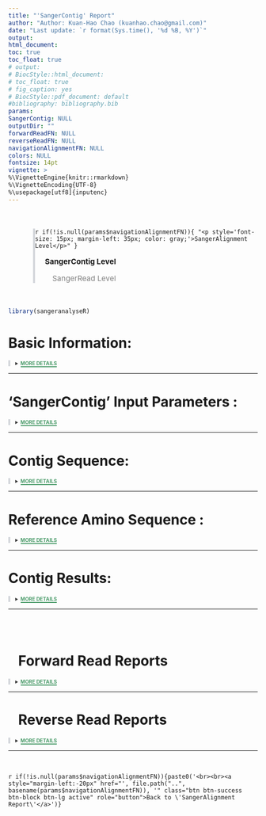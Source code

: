 ```yaml
---
title: "'SangerContig' Report"
author: "Author: Kuan-Hao Chao (kuanhao.chao@gmail.com)"
date: "Last update: `r format(Sys.time(), '%d %B, %Y')`"
output:
  html_document:
    toc: true
    toc_float: true
# output: 
#   BiocStyle::html_document:
#     toc_float: true
#     fig_caption: yes
#   BiocStyle::pdf_document: default
#bibliography: bibliography.bib
params:
  SangerContig: NULL
  outputDir: ""
  forwardReadFN: NULL
  reverseReadFN: NULL
  navigationAlignmentFN: NULL
  colors: NULL
fontsize: 14pt
vignette: >
  %\VignetteEngine{knitr::rmarkdown}
  %\VignetteEncoding{UTF-8}
  %\usepackage[utf8]{inputenc}
---
```


<link rel="stylesheet" href="https://pro.fontawesome.com/releases/v5.10.0/css/all.css" integrity="sha384-AYmEC3Yw5cVb3ZcuHtOA93w35dYTsvhLPVnYs9eStHfGJvOvKxVfELGroGkvsg+p" crossorigin="anonymous"/>


<div style="margin-left:50px; padding-left:-50;margin-top:50px; margin-bottom:50px; border-left: 4px solid #d3d6db;">
`r if(!is.null(params$navigationAlignmentFN)){ "<p style='font-size: 15px; margin-left: 35px; color: gray;'>SangerAlignment Level</p>" }`
<p style = "font-size: 15px; font-weight: bold; margin-left:10px"><i class="fas fa-arrow-circle-right" style="margin-right: 10px; color: green"></i>SangerContig Level</p>
<p style='font-size: 15px; margin-left: 35px; color: gray;'>SangerRead Level</p>
</div>

```r
library(sangeranalyseR)
```


# Basic Information:
<details class="description"><summary data-open="CLOSE" data-close="MORE DETAILS"></summary>
<div style="overflow: scroll;">
<ul style="list-style-type:disc;">
  <li>**Output Directory : **  <span>*`r params$outputDir`*</span></li>

```r
cat("<li>**Input Source : **  <span><i>", params$SangerContig@inputSource, "</i></span></li>")
cat("<li>**Process Method : **  <span><i>", params$SangerContig@processMethod, "</i></span></li>")

if (params$SangerContig@inputSource == "ABIF" && !is.null(params$SangerContig@ABIF_Directory)) {
    cat("<li>**Input ABIF Directory : **  <span><i>", params$SangerContig@ABIF_Directory, "</i></span></li>")
} else if (params$SangerContig@inputSource == "FASTA" && !is.null(params$SangerContig@FASTA_File)){
    cat("<li>**Fasta File Name : **  <span><i>", params$SangerContig@FASTA_File, "</i></span></li>")
}

if (params$SangerContig@processMethod == "REGEX" && !is.null(params$SangerContig@REGEX_SuffixForward) && !is.null(params$SangerContig@REGEX_SuffixReverse)) {
      cat("<li>**Forward Reads Suffix Regex : **  <span><i>", params$SangerContig@REGEX_SuffixForward, "</i></span></li>")
      cat("<li>**Reverse Reads Suffix Regex : **  <span><i>", params$SangerContig@REGEX_SuffixReverse, "</i></span></li>")
} else if (params$SangerContig@processMethod == "CSV" && !is.null(params$SangerContig@CSV_NamesConversion)) {
        cat("<li>**Names Conversion CSV file : **  <span><i>", params$SangerContig@CSV_NamesConversion, "</i></span></li>")
} 
```

  <li>**Contig Name : **  <span><i>`r basename(params$SangerContig@contigName)`</i></span></li>

  <li>**Forward Read Number : **  <span>*`r length(params$SangerContig@forwardReadList)`*</span></li>
  
  <li>**Reverse Read Number : **  <span>*`r length(params$SangerContig@reverseReadList)`*</span></li>
  
</ul>
</div>
</details>

---

# 'SangerContig' Input Parameters :
<details class="description"><summary data-open="CLOSE" data-close="MORE DETAILS"></summary>
<div style="overflow: scroll;">
<ul style="list-style-type:disc;">
  <li>**Minimum Read Number : **  <span class="tab">*`r params$SangerContig@minReadsNum`*</span></li>
  
  <li>**Minimum Read Length : **  <span class="tab">*`r params$SangerContig@minReadLength`*</span></li>
  
  <li>**Minimum Fraction Call : **  <span class="tab">*`r params$SangerContig@minFractionCall`*</span></li>

  <li>**Maximum Fraction Lost : **  <span class="tab">*`r params$SangerContig@maxFractionLost`*</span></li>  
  
  <li>**Accept Stop Codons : **  <span class="tab">*`r params$SangerContig@acceptStopCodons`*</span></li>  
  
  <li>**Reading Frame : **  <span class="tab">*`r params$SangerContig@readingFrame`*</span></li>  
</ul>
</div>
</details>

---

# Contig Sequence:

<details class="description"><summary data-open="CLOSE" data-close="MORE DETAILS"></summary>
<h3> Primary Sequence </h3>
<div style="overflow: scroll;">
```r
if (params$colors == "default") {
  A_color = "#1eff00"
  T_color = "#ff7a7a"
  C_color = "#7ac3ff"
  G_color = "#c9c9c9"
  unknown_color = "purple"
} else if (params$colors == "cb_friendly") {
  A_color = rgb(122, 122, 122, max = 255)
  T_color = rgb(199, 199, 199, max = 255)
  C_color = rgb(0, 114, 178, max = 255)
  G_color = rgb(213, 94, 0, max = 255)
  unknown_color = rgb(204, 121, 167, max = 255)
} else {
  A_color = colors[1]
  T_color = colors[2]
  C_color = colors[3]
  G_color = colors[4]
  unknown_color = colors[5]
}
contigSeq <- unlist(strsplit(as.character(params$SangerContig@contigSeq), ""))
contigSeqDF <- data.frame(t(data.frame(contigSeq)), stringsAsFactors = FALSE)
colnames(contigSeqDF) <- substr(colnames(contigSeqDF), 2, 100)
rownames(contigSeqDF) <- NULL
AstyleList <- SetCharStyleList(contigSeqDF, "A", A_color)
TstyleList <- SetCharStyleList(contigSeqDF, "T", T_color)
CstyleList <- SetCharStyleList(contigSeqDF, "C", C_color)
GstyleList <- SetCharStyleList(contigSeqDF, "G", G_color)
styleList <- c(AstyleList, TstyleList, CstyleList, GstyleList)
suppressWarnings(suppressMessages(
    excelTable(data = contigSeqDF, defaultColWidth = 30,
               editable = FALSE, rowResize = FALSE,
               columnResize = FALSE, allowInsertRow = FALSE,
               allowInsertColumn = FALSE, allowDeleteRow = FALSE,
               allowDeleteColumn = FALSE, allowRenameColumn = FALSE,
               style = styleList, loadingSpin = TRUE, autoWidth = FALSE)
))
```
<div style="overflow: scroll;">
</details>

---

# Reference Amino Sequence :

<details class="description"><summary data-open="CLOSE" data-close="MORE DETAILS"></summary>
<h3> Genetic Code </h3>
<div style="overflow: scroll;">
```r
suppressWarnings(suppressMessages(
      excelTable(data = t(data.frame(params$SangerContig@geneticCode)),
                 defaultColWidth = 50, editable = FALSE, rowResize = FALSE,
                 columnResize = FALSE, allowInsertRow = FALSE,
                 allowInsertColumn = FALSE, allowDeleteRow = FALSE,
                 allowDeleteColumn = FALSE, allowRenameColumn = FALSE, 
                 autoWidth = FALSE)
))
```
</div>

<h3> Reference Amino Acid Sequence </h3>
<div style="overflow: scroll;">
```r
if (params$SangerContig@refAminoAcidSeq != "") {
  refAminoAcidSeqVec <- strsplit(params$SangerContig@refAminoAcidSeq, "")[[1]]
    names(refAminoAcidSeqVec) <- c(1:length(refAminoAcidSeqVec))
    suppressWarnings(suppressMessages(
        excelTable(data =
                     t(data.frame(refAminoAcidSeqVec)),
                   defaultColWidth = 50, editable = FALSE, rowResize = FALSE,
                   columnResize = FALSE, allowInsertRow = FALSE,
                   allowInsertColumn = FALSE, allowDeleteRow = FALSE,
                   allowDeleteColumn = FALSE, allowRenameColumn = FALSE,
                   autoWidth = FALSE)
    ))
} else {
      cat("<p style='font-size: 13px; font-weight:bold'> 'refAminoAcidSeq' is empty. There are no 'refAminoAcidSeq' in this SangerContig. </p>")
}

```
</div>
</details>

---

# Contig Results:
<details class="description"><summary data-open="CLOSE" data-close="MORE DETAILS"></summary>
<h3> Reads Alignment </h3>
<div style="overflow: scroll;">
```r
browseSeqHTML <- file.path(params$outputDir, "Reads_Alignment_BrowseSeqs.html")
BrowseSeqs(DNAStringSet(params$SangerContig@alignment),
           openURL=FALSE, htmlFile=browseSeqHTML)
shiny::includeHTML(browseSeqHTML)
```
</div>
<br>
<h3> Difference Data Frame </h3>
<div style="overflow: scroll;">
```r
if (all(dim(params$SangerContig@differencesDF) == c(0,0))) {
    cat("<h4 style='font-weight: bold; font-style: italic;'> 'Differences' data frame is empty. </h4>")
} else {
    params$SangerContig@differencesDF %>%
      kable() %>%
      kable_styling()
}
```
</div>
<br>
<h3> Distance Matrix </h3>
<div style="overflow: scroll;">
```r
if (all(dim(params$SangerContig@distanceMatrix) == c(0,0))) {
    cat("<h4 style='font-weight: bold; font-style: italic;'> 'Distance' Matrix is empty. </h4>")
} else {
    params$SangerContig@distanceMatrix %>%
      kable() %>%
      kable_styling()
}
```
</div>
<br>
<h3> Dendrogram </h3>
<div style="overflow: scroll;">
```r
ggdendrogram(params$SangerContig@dendrogram[[2]], rotate = TRUE)
```
</div>
<div style="overflow: scroll;">
```r
params$SangerContig@dendrogram[[1]] %>%
    kable() %>%
    kable_styling()
```
</div>
<br>
<h3> Indels Data Frame </h3>
<div style="overflow: scroll;">
```r
if (all(dim(params$SangerContig@indelsDF) == c(0,0))) {
    cat("<h4 style='font-weight: bold; font-style: italic;'> 'indelsDF' Data Frame is empty. </h4>")
} else {
    params$SangerContig@indelsDF %>%
      kable() %>%
      kable_styling()
}
```
</div>
<br>
<h3> Stop Codons </h3>
<div style="overflow: scroll;">
```r
if (all(dim(params$SangerContig@stopCodonsDF) == c(0,0))) {
    cat("<h4 style='font-weight: bold; font-style: italic;'> 'stopCodonsDF' Data Frame is empty. </h4>")
} else {
    params$SangerContig@stopCodonsDF %>%
      kable() %>%
      kable_styling()
}
```
</div>
<br>
<h3> Secondary Peak Data Frame </h3>
<div style="overflow: scroll;">
```r
if (all(dim(params$SangerContig@secondaryPeakDF) == c(0,0))) {
    cat("<p style='font-weight: bold; font-style: italic;'> 'secondaryPeakDF' Data Frame is empty. </p>")
} else {
    params$SangerContig@secondaryPeakDF %>%
      kable() %>%
      kable_styling()
}
```
</div>
</details>

---

<br>
<br>
<h1 style="font-weight: bold"><i style="margin-left: 20px" class="fa fa-chevron-circle-right"></i> Forward Read Reports </h1>

<details class="description"><summary data-open="CLOSE" data-close="MORE DETAILS"></summary>
<ul style="list-style-type:disc;">
```r
if (!is.null(params$forwardReadFN)) {
  for (i in 1:length(params$forwardReadFN)){
      cat('<li style = "margin-top: 35px; font-weight: bold">')
      cat('<a style = "margin-top: -10px" role="button" class="btn btn-info" href="', file.path(".", basename(dirname(params$forwardReadFN[[i]])), basename(params$forwardReadFN[[i]])), '">')
      cat(paste0('Go to Read: "', basename(params$SangerContig@forwardReadList[[i]]@readFileName), '" Report'))
      cat('</a>\n') 
      cat('</li>')
  }
}
```
</ul>
```r
if (is.null(params$forwardReadFN)) {
    cat("<p style='font-size: 13px; font-weight:bold'> 'includeSangerRead' is 'FALSE'. Forward reads are not included in this report. </p>")
}
```
</details>

---

<h1 style="font-weight: bold"><i style="margin-left: 20px" class="fa fa-chevron-circle-right"></i> Reverse Read Reports </h1>

<details class="description"><summary data-open="CLOSE" data-close="MORE DETAILS"></summary>
<ul style="list-style-type:disc;">
```r
if (!is.null(params$reverseReadFN)) {
  for (i in 1:length(params$reverseReadFN)){
      cat('<li style = "margin-top: 35px; font-weight: bold">')
      cat('<a style = "margin-top: -10px" role="button" class="btn btn-info" href="', file.path(".", basename(dirname(params$reverseReadFN[[i]])), basename(params$reverseReadFN[[i]])), '">')
      cat(paste0('Go to Read: "', basename(params$SangerContig@reverseReadList[[i]]@readFileName), '" Report'))
      cat('</a>\n') 
      cat('</li>')
  }
}
```
</ul>
```r
if (is.null(params$reverseReadFN)) {
    cat("<p style='font-size: 13px; font-weight:bold'> 'includeSangerRead' is 'FALSE'. Reverse reads are not included in this report. </p>")
}
```
</details>

---

<br>

`r if(!is.null(params$navigationAlignmentFN)){paste0('<br><br><a style="margin-left:-20px" href="', file.path("..", basename(params$navigationAlignmentFN)), '" class="btn btn-success btn-block btn-lg active" role="button">Back to \'SangerAlignment Report\'</a>')}`

<style>
li{
    margin-top: 16px;
}
li:first-child {
    margin-top:0;
}

.tab {position:absolute;left:380px; }

.jexcel_content { 
    height: 60px !important;
}

details.description[open] summary::after {
  content: attr(data-open);
  color: #d45050;
  border-bottom: 2px solid #d45050;
}

details.description:not([open]) summary::after {
  content: attr(data-close);
  color: #4c9c6b;
  border-bottom: 2px solid #4c9c6b;
}

.description {
border-left: 4px solid #d3d6db;
padding-left: 10px;
}
.description summary{
  font-weight: bold;
  font-size: 10px;
  color: #383838;
}

span {
  white-space:nowrap;
}
pre {
  display: inline-block;
}
</style>
